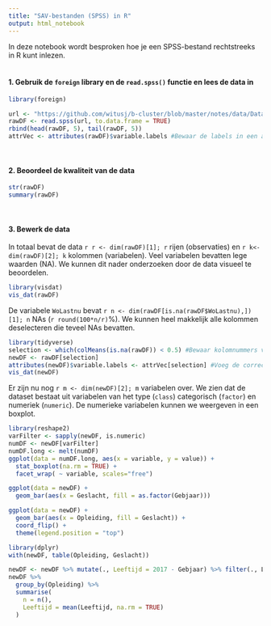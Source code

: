 ```yaml
---
title: "SAV-bestanden (SPSS) in R"
output: html_notebook
---
```


In deze notebook wordt besproken hoe je een SPSS-bestand rechtstreeks in R kunt inlezen.<br><br>

#### 1. Gebruik de `foreign` library en de `read.spss()` functie en lees de data in

```r
library(foreign)

url <- "https://github.com/witusj/b-cluster/blob/master/notes/data/Data%20woonwensen%20studenten.sav?raw=true"
rawDF <- read.spss(url, to.data.frame = TRUE)
rbind(head(rawDF, 5), tail(rawDF, 5))
attrVec <- attributes(rawDF)$variable.labels #Bewaar de labels in een aparte vector voor later
```

<br>

#### 2. Beoordeel de kwaliteit van de data

```r
str(rawDF)
summary(rawDF)
```

<br>

#### 3. Bewerk de data
In totaal bevat de data `r r <- dim(rawDF)[1]; r` rijen (observaties) en `r k<- dim(rawDF)[2]; k` kolommen (variabelen). Veel variabelen bevatten lege waarden (NA). We kunnen dit nader onderzoeken door de data visueel te beoordelen.

```r
library(visdat)
vis_dat(rawDF)
```

De variabele `WoLastnu` bevat `r n <- dim(rawDF[is.na(rawDF$WoLastnu),])[1]; n` NAs (`r round(100*n/r)`%). We kunnen heel makkelijk alle kolommen deselecteren die teveel NAs bevatten.

```r
library(tidyverse)
selection <- which(colMeans(is.na(rawDF)) < 0.5) #Bewaar kolomnummers van de variabelen met laag percentage NA
newDF <- rawDF[selection] 
attributes(newDF)$variable.labels <- attrVec[selection] #Voeg de correcte labels toe aan de geselecteerde variabelen
vis_dat(newDF)
```

Er zijn nu nog `r m <- dim(newDF)[2]; m` variabelen over. We zien dat de dataset bestaat uit variabelen van het type (`class`) categorisch (`factor`) en numeriek (`numeric`). De numerieke variabelen kunnen we weergeven in een boxplot.

```r
library(reshape2)
varFilter <- sapply(newDF, is.numeric)
numDF <- newDF[varFilter]
numDF.long <- melt(numDF)
ggplot(data = numDF.long, aes(x = variable, y = value)) + 
  stat_boxplot(na.rm = TRUE) +
  facet_wrap( ~ variable, scales="free")
```

```r
ggplot(data = newDF) + 
  geom_bar(aes(x = Geslacht, fill = as.factor(Gebjaar)))

ggplot(data = newDF) + 
  geom_bar(aes(x = Opleiding, fill = Geslacht)) +
  coord_flip() +
  theme(legend.position = "top")
```

```r
library(dplyr)
with(newDF, table(Opleiding, Geslacht))

newDF <- newDF %>% mutate(., Leeftijd = 2017 - Gebjaar) %>% filter(., Leeftijd > 0)
newDF %>%
  group_by(Opleiding) %>%
  summarise(
    n = n(),
    Leeftijd = mean(Leeftijd, na.rm = TRUE)
  )
```

